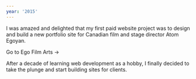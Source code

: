 ```yaml
---
year: '2015'
---
```


<Step icon="🚀" heading="Launched egofilmarts.com" date="July 15, 2015">

I was amazed and delighted that my first paid website project was to design and build a new portfolio site for Canadian film and stage director Atom Egoyan.

<BlockLink href="http://www.egofilmarts.com/">Go to Ego Film Arts &rarr;</BlockLink>

</Step>

<Step icon="💼" heading="Started freelancing" date="June 1, 2015">

After a decade of learning web development as a hobby, I finally decided to take the plunge and start building sites for clients.

</Step>
